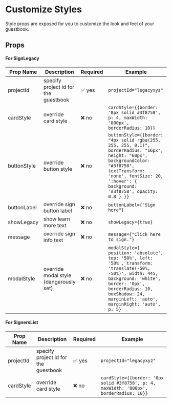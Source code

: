# Customize Styles
Style props are exposed for you to customize the look and feel of your guestbook.
## Props
#### For SignLegacy
| Prop Name| Description | Required | Example |
|-------------------------------------------------------|---------------------------------------------------------------------------------------------------------------------------------------------|----------------------------------------------------------------------------------------------------------------------------------------------------------------|---------------------------------------------|
| projectId          | specify project id for the guestbook | ✅ yes  | `projectId="legacyxyz"` |
| cardStyle | override card style| ❌ no  | `cardStyle={{border: '0px solid #3f8758', p: 4, maxWidth: '800px', borderRadius: 10}}`|
| buttonStyle | override button style | ❌ no  | `buttonStyle={{border: "4px solid rgba(255, 255, 255, 0.1)", borderRadius: "16px", height: "60px", backgroundColor: "#3f8758", textTransform: 'none', fontSize: 20, ':hover': { background: '#3f8758', opacity: 0.8 } }}`|
| buttonLabel | override sign button label| ❌ no  | `buttonLabel={"Sign here"}`|
| showLegacy | show learn more text | ❌ no  | `showLegacy={true}`|
| message | override sign info text | ❌ no  | `message={"Click here to sign."}`|
| modalStyle | override modal style (dangerously set) | ❌ no  | `modalStyle={ position: 'absolute', top: '50%', left: '50%', transform: 'translate(-50%, -50%)', width: 445, background: 'white', border: '0px', borderRadius: 10, boxShadow: 24, marginLeft: 'auto', marginRight: 'auto', p: 5}`|

#### For SignersList
| Prop Name| Description | Required | Example |
|-------------------------------------------------------|---------------------------------------------------------------------------------------------------------------------------------------------|----------------------------------------------------------------------------------------------------------------------------------------------------------------|---------------------------------------------|
| projectId          | specify project id for the guestbook | ✅ yes  | `projectId="legacyxyz"` |
| cardStyle | override card style| ❌ no  | `cardStyle={{border: '0px solid #3f8758', p: 4, maxWidth: '800px', borderRadius: 10}}`|
